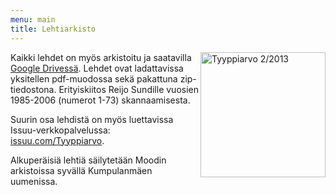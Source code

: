 ```yaml
---
menu: main
title: Lehtiarkisto
---
```


<img src="/images/tyyppiarvo_kansi_2013.png" alt="Tyyppiarvo 2/2013" align="right" width = "200px"/>

Kaikki lehdet on myös arkistoitu ja saatavilla [Google Drivessä](https://drive.google.com/drive/folders/1qsP2Fx36gtnbIG1ZsbaMl2TW3tpzSgF1). Lehdet ovat ladattavissa yksitellen pdf-muodossa sekä pakattuna zip-tiedostona. Erityiskiitos Reijo Sundille vuosien 1985-2006 (numerot 1-73) skannaamisesta.


Suurin osa lehdistä on myös luettavissa Issuu-verkkopalvelussa: [issuu.com/Tyyppiarvo](https://issuu.com/tyyppiarvo).

Alkuperäisiä lehtiä säilytetään Moodin arkistoissa syvällä Kumpulanmäen uumenissa.

